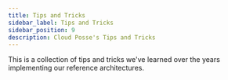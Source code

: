 ```yaml
---
title: Tips and Tricks
sidebar_label: Tips and Tricks
sidebar_position: 9
description: Cloud Posse's Tips and Tricks
---
```


<Intro>
  This is a collection of tips and tricks we've learned over the years implementing our reference architectures.
</Intro>

<DocCardList/>
